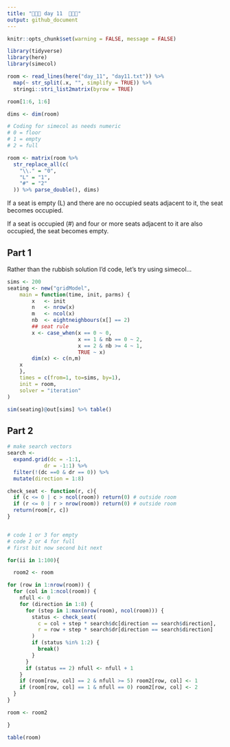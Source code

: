 ```yaml
---
title: "🎄🎄🎄 day 11  🎄🎄🎄"
output: github_document
---
```

```r
knitr::opts_chunk$set(warning = FALSE, message = FALSE)
```

```r
library(tidyverse)
library(here)
library(simecol)

room <- read_lines(here("day_11", "day11.txt")) %>%
  map(~ str_split(.x, "", simplify = TRUE)) %>%
  stringi::stri_list2matrix(byrow = TRUE)

room[1:6, 1:6]

dims <- dim(room)

# Coding for simecol as needs numeric
# 0 = floor
# 1 = empty
# 2 = full

room <- matrix(room %>%
  str_replace_all(c(
    "\\." = "0",
    "L" = "1",
    "#" = "2"
  )) %>% parse_double(), dims) 

```

If a seat is empty (L) and there are no occupied seats adjacent to it, the seat becomes occupied.

If a seat is occupied (#) and four or more seats adjacent to it are also occupied, the seat becomes empty.

## Part 1

Rather than the rubbish solution I'd code, let's try using simecol...

```r
sims <- 200
seating <- new("gridModel",
    main = function(time, init, parms) {
        x   <- init
        n   <- nrow(x)
        m   <- ncol(x)
        nb  <- eightneighbours(x[] == 2)
        ## seat rule
        x <- case_when(x == 0 ~ 0,
                       x == 1 & nb == 0 ~ 2,
                       x == 2 & nb >= 4 ~ 1,
                       TRUE ~ x)
        dim(x) <- c(n,m)
    x
    },
    times = c(from=1, to=sims, by=1),
    init = room,
    solver = "iteration"
)

sim(seating)@out[sims] %>% table()

```

## Part 2



```r
# make search vectors
search <- 
  expand.grid(dc = -1:1,
            dr = -1:1) %>%
  filter(!(dc ==0 & dr == 0)) %>% 
  mutate(direction = 1:8)

check_seat <- function(r, c){
  if (c <= 0 | c > ncol(room)) return(0) # outside room
  if (r <= 0 | r > nrow(room)) return(0) # outside room
  return(room[r, c])
}


# code 1 or 3 for empty
# code 2 or 4 for full
# first bit now second bit next

for(ii in 1:100){

  room2 <- room

for (row in 1:nrow(room)) {
  for (col in 1:ncol(room)) {
    nfull <- 0
    for (direction in 1:8) {
      for (step in 1:max(nrow(room), ncol(room))) {
        status <- check_seat(
          c = col + step * search$dc[direction == search$direction],
          r = row + step * search$dr[direction == search$direction]
        )
        if (status %in% 1:2) {
          break()
        }
      }
      if (status == 2) nfull <- nfull + 1
    }
    if (room[row, col] == 2 & nfull >= 5) room2[row, col] <- 1
    if (room[row, col] == 1 & nfull == 0) room2[row, col] <- 2
  }
}

room <- room2

}

table(room)

```




